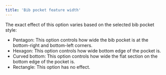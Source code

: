 ```yaml
---
title: 'Bib pocket feature width'
---
```


The exact effect of this option varies based on the selected bib pocket style:

- Pentagon: This option controls how wide the bib pocket is at the bottom-right
  and bottom-left corners.
- Hexagon: This option controls how wide bottom edge of the pocket is.
- Curved bottom: This option controls how wide the flat section on the bottom
  edge of the pocket is.
- Rectangle: This option has no effect.
